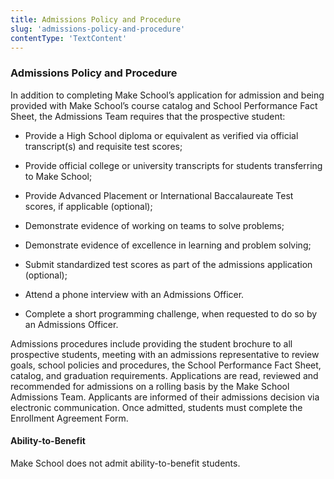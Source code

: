 ```yaml
---
title: Admissions Policy and Procedure
slug: 'admissions-policy-and-procedure'
contentType: 'TextContent'
---
```


### Admissions Policy and Procedure

In addition to completing Make School’s application for admission and being provided with Make
School’s course catalog and School Performance Fact Sheet, the Admissions Team requires that the
prospective student:

- Provide a High School diploma or equivalent as verified via official transcript(s) and requisite
  test scores;

- Provide official college or university transcripts for students transferring to Make School;

- Provide Advanced Placement or International Baccalaureate Test scores, if applicable (optional);

- Demonstrate evidence of working on teams to solve problems;

- Demonstrate evidence of excellence in learning and problem solving;

- Submit standardized test scores as part of the admissions application (optional);

- Attend a phone interview with an Admissions Officer.

- Complete a short programming challenge, when requested to do so by an Admissions Officer.

Admissions procedures include providing the student brochure to all prospective students, meeting
with an admissions representative to review goals, school policies and procedures, the School
Performance Fact Sheet, catalog, and graduation requirements. Applications are read, reviewed and
recommended for admissions on a rolling basis by the Make School Admissions Team. Applicants are
informed of their admissions decision via electronic communication. Once admitted, students must
complete the Enrollment Agreement Form.

#### Ability-to-Benefit

Make School does not admit ability-to-benefit students.
